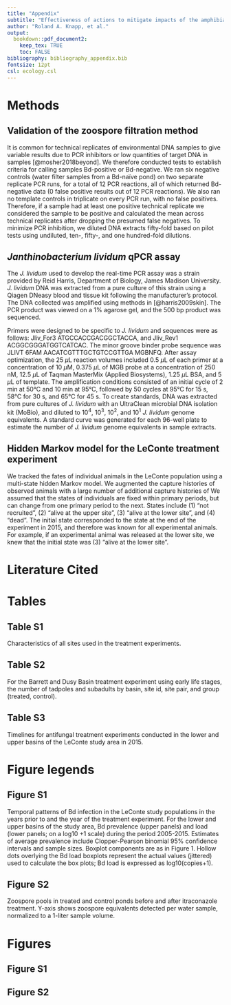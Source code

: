 ```yaml
---
title: "Appendix"
subtitle: "Effectiveness of actions to mitigate impacts of the amphibian chytrid fungus on mountain yellow-legged frog populations"
author: "Roland A. Knapp, et al."
output: 
  bookdown::pdf_document2:
    keep_tex: TRUE
    toc: FALSE
bibliography: bibliography_appendix.bib
fontsize: 12pt
csl: ecology.csl
---
```


# Methods {-}

## Validation of the zoospore filtration method {-}

It is common for technical replicates of environmental DNA samples to give variable results due to PCR inhibitors or low quantities of target DNA in samples [@mosher2018beyond]. 
We therefore conducted tests to establish criteria for calling samples Bd-positive or Bd-negative. 
We ran six negative controls (water filter samples from a Bd-naïve pond) on two separate replicate PCR runs, for a  total of 12 PCR reactions, all of which returned Bd-negative data (0 false positive results out of 12 PCR reactions). 
We also ran no template controls in triplicate on every PCR run, with no false positives. 
Therefore, if a sample had at least one positive technical replicate we considered the sample to be positive and calculated the mean across technical replicates after dropping the presumed false negatives. 
To minimize PCR inhibition, we diluted DNA extracts fifty-fold based on pilot tests using undiluted, ten-, fifty-, and one hundred-fold dilutions. 

## *Janthinobacterium lividum* qPCR assay {-}

The *J. lividum* used to develop the real-time PCR assay was a strain provided by Reid Harris, Department of Biology, James Madison University. 
*J. lividum* DNA was extracted from a pure culture of this strain using a Qiagen DNeasy blood and tissue kit following the manufacturer's protocol. 
The DNA collected was amplified using methods in [@harris2009skin]. The PCR product was viewed on a 1% agarose gel, and the 500 bp product was sequenced. 

Primers were designed to be specific to *J. lividum* and sequences were as follows: Jliv_For3 ATGCCACCGACGGCTACCA, and Jliv_Rev1 ACGGCGGGATGGTCATCAC. 
The minor groove binder probe sequence was JLIVT 6FAM AACATCGTTTGCTGTCCGTTGA MGBNFQ. 
After assay optimization, the 25 $\mu$L reaction volumes included 0.5 $\mu$L of each primer at a concentration of 10 $\mu$M, 0.375 $\mu$L of MGB probe at a concentration of 250 nM, 12.5 $\mu$L of Taqman MasterMix (Applied Biosystems), 1.25 $\mu$L BSA, and 5 $\mu$L of template. 
The amplification conditions consisted of an initial cycle of 2 min at 50&deg;C and 10 min at 95&deg;C, followed by 50 cycles at 95&deg;C for 15 s, 58&deg;C for 30 s, and 65&deg;C for 45 s. 
To create standards, DNA was extracted from pure cultures of *J. lividum* with an UltraClean microbial DNA isolation kit (MoBio), and diluted to 10^4^, 10^3^, 10^2^, and 10^1^ *J. lividum* genome equivalents. 
A standard curve was generated for each 96-well plate to estimate the number of *J. lividum* genome equivalents in sample extracts.

## Hidden Markov model for the LeConte treatment experiment {-}

We tracked the fates of individual animals in the LeConte population using a multi-state hidden Markov model. 
We augmented the capture histories of observed animals with a large number of additional capture histories of 
We assumed that the states of individuals are fixed within primary periods, but can change from one primary period to the next. 
States include (1) “not recruited”, (2) “alive at the upper site”, (3) “alive at the lower site”, and (4) “dead”. 
The initial state corresponded to the state at the end of the experiment in 2015, and therefore was known for all experimental animals. 
For example, if an experimental animal was released at the lower site, we knew that the initial state was (3) “alive at the lower site”. 

# Literature Cited {-}

<div id="refs"></div>

\clearpage

# Tables {-}

## Table S1 {-}

Characteristics of all sites used in the treatment experiments. 

## Table S2 {-}

For the Barrett and Dusy Basin treatment experiment using early life stages, the number of tadpoles and subadults by basin, site id, site pair, and group (treated, control). 

## Table S3 {-}

Timelines for antifungal treatment experiments conducted in the lower and upper basins of the LeConte study area in 2015.


# Figure legends {-}

## Figure S1 {-}

Temporal patterns of Bd infection in the LeConte study populations in the years prior to and the year of the treatment experiment. 
For the lower and upper basins of the study area, Bd prevalence (upper panels) and load (lower panels; on a log10 +1 scale) during the period 2005-2015.
Estimates of average prevalence include Clopper-Pearson binomial 95% confidence intervals and sample sizes. Boxplot components are as in Figure 1. 
Hollow dots overlying the Bd load boxplots represent the actual values (jittered) used to calculate the box plots; Bd load is expressed as log10(copies+1). 


## Figure S2 {-}

Zoospore pools in treated and control ponds before and after itraconazole treatment. 
Y-axis shows zoospore equivalents detected per water sample, normalized to a 1-liter sample volume.

# Figures {-}

## Figure S1 {-}

\clearpage

## Figure S2 {-}

\clearpage

